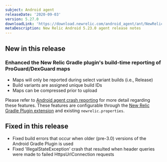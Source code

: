```yaml
---
subject: Android agent
releaseDate: '2020-09-03'
version: 5.27.0
downloadLink: 'https://download.newrelic.com/android_agent/ant/NewRelic_Android_Agent_5.27.0.zip'
metaDescription: New Relic Android 5.23.0 agent release notes
---
```


## New in this release

### Enhanced the New Relic Gradle plugin's build-time reporting of ProGuard/DexGuard maps

* Maps will only be reported during select variant builds (i.e., Release)
* Build variants are assigned unique build IDs
* Maps can be compressed prior to upload

Please refer to [Android agent crash reporting](https://docs.newrelic.com/docs/mobile-monitoring/new-relic-mobile-android/install-configure/android-agent-crash-reporting) for more detail regarding these features. These features are configurable through the [New Relic Gradle Plugin extension](https://docs.newrelic.com/docs/mobile-monitoring/new-relic-mobile-android/install-configure/configure-agent-gradle-plugin-extension) and existing `newrelic.properties`.

## Fixed in this release

* Fixed build errors that occur when older (pre-3.0) versions of the Android Gradle Plugin is used
* Fixed 'IllegalStateException' crash that resulted when header queries were made to failed HttpsUrlConnection requests
